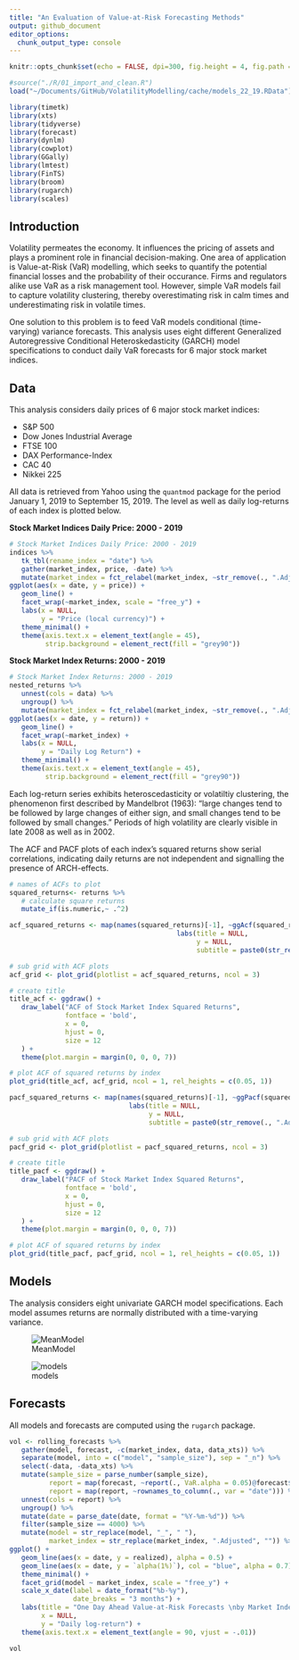```yaml
---
title: "An Evaluation of Value-at-Risk Forecasting Methods"
output: github_document
editor_options: 
  chunk_output_type: console
---
```


```r
knitr::opts_chunk$set(echo = FALSE, dpi=300, fig.height = 4, fig.path = "plots/README/README-")

#source("./R/01_import_and_clean.R")
load("~/Documents/GitHub/VolatilityModelling/cache/models_22_19.RData")

library(timetk)
library(xts)
library(tidyverse)
library(forecast)
library(dynlm)
library(cowplot)
library(GGally)
library(lmtest)
library(FinTS)
library(broom)
library(rugarch)
library(scales)

```

## Introduction 

Volatility permeates the economy. It influences the pricing of assets and plays a prominent role in financial decision-making. One area of application is Value-at-Risk (VaR) modelling, which seeks to quantify the potential financial losses and the probability of their occurance. Firms and regulators alike use VaR as a risk management tool. However, simple VaR models fail to capture volatility clustering, thereby overestimating risk in calm times and underestimating risk in volatile times.

One solution to this problem is to feed VaR models conditional (time-varying) variance forecasts. This analysis uses eight different Generalized Autoregressive Conditional Heteroskedasticity (GARCH) model specifications to conduct daily VaR forecasts for 6 major stock market indices. 

## Data

This analysis considers daily prices of 6 major stock market indices:

   * S&P 500
   * Dow Jones Industrial Average
   * FTSE 100
   * DAX Performance-Index
   * CAC 40
   * Nikkei 225
   
All data is retrieved from Yahoo using the `quantmod` package for the period January 1, 2019 to September 15, 2019. The level as well as daily log-returns of each index is plotted below.
   
**Stock Market Indices Daily Price: 2000 - 2019**
```r
# Stock Market Indices Daily Price: 2000 - 2019
indices %>% 
   tk_tbl(rename_index = "date") %>% 
   gather(market_index, price, -date) %>% 
   mutate(market_index = fct_relabel(market_index, ~str_remove(., ".Adjusted"))) %>% 
ggplot(aes(x = date, y = price)) +
   geom_line() +
   facet_wrap(~market_index, scale = "free_y") +
   labs(x = NULL,
        y = "Price (local currency)") +
   theme_minimal() +
   theme(axis.text.x = element_text(angle = 45),
         strip.background = element_rect(fill = "grey90"))
```

**Stock Market Index Returns: 2000 - 2019**
``` r
# Stock Market Index Returns: 2000 - 2019
nested_returns %>% 
   unnest(cols = data) %>% 
   ungroup() %>% 
   mutate(market_index = fct_relabel(market_index, ~str_remove(., ".Adjusted"))) %>% 
ggplot(aes(x = date, y = return)) +
   geom_line() +
   facet_wrap(~market_index) +
   labs(x = NULL,
        y = "Daily Log Return") +
   theme_minimal() +
   theme(axis.text.x = element_text(angle = 45),
         strip.background = element_rect(fill = "grey90"))
```

Each log-return series exhibits heteroscedasticity or volatiltiy clustering, the phenomenon first described by Mandelbrot (1963): "large changes tend to be followed by large changes of either sign, and small changes tend to be followed by small changes." Periods of high volatility are clearly visible in late 2008 as well as in 2002.

The ACF and PACF plots of each index's squared returns show serial correlations, indicating daily returns are not independent and signalling the presence of ARCH-effects.

```r
# names of ACFs to plot
squared_returns<- returns %>% 
   # calculate square returns
   mutate_if(is.numeric,~ .^2)

acf_squared_returns <- map(names(squared_returns)[-1], ~ggAcf(squared_returns[[.]], lag.max = 50) + 
                                          labs(title = NULL,
                                               y = NULL,
                                               subtitle = paste0(str_remove(., ".Adjusted"), " squared returns")))

# sub grid with ACF plots
acf_grid <- plot_grid(plotlist = acf_squared_returns, ncol = 3)

# create title 
title_acf <- ggdraw() + 
   draw_label("ACF of Stock Market Index Squared Returns",
              fontface = 'bold',
              x = 0,
              hjust = 0,
              size = 12
   ) +
   theme(plot.margin = margin(0, 0, 0, 7))
```

```r
# plot ACF of squared returns by index
plot_grid(title_acf, acf_grid, ncol = 1, rel_heights = c(0.05, 1))
```

```r
pacf_squared_returns <- map(names(squared_returns)[-1], ~ggPacf(squared_returns[[.]], lag.max = 50) + 
                              labs(title = NULL,
                                   y = NULL,
                                   subtitle = paste0(str_remove(., ".Adjusted"), " squared returns")))

# sub grid with ACF plots
pacf_grid <- plot_grid(plotlist = pacf_squared_returns, ncol = 3)

# create title 
title_pacf <- ggdraw() + 
   draw_label("PACF of Stock Market Index Squared Returns",
              fontface = 'bold',
              x = 0,
              hjust = 0,
              size = 12
   ) +
   theme(plot.margin = margin(0, 0, 0, 7))
```

```r
# plot ACF of squared returns by index
plot_grid(title_pacf, pacf_grid, ncol = 1, rel_heights = c(0.05, 1))
```

## Models

The analysis considers eight univariate GARCH model specifications. Each model assumes returns are normally distributed with a time-varying variance.

![MeanModel](./plots/README/MeanModel.png)

![models](./plots/README/VolModels.png)

## Forecasts

All models and forecasts are computed using the `rugarch` package. 

```r
vol <- rolling_forecasts %>% 
   gather(model, forecast, -c(market_index, data, data_xts)) %>% 
   separate(model, into = c("model", "sample_size"), sep = "_n") %>% 
   select(-data, -data_xts) %>% 
   mutate(sample_size = parse_number(sample_size),
          report = map(forecast, ~report(., VaR.alpha = 0.05)@forecast$VaR),
          report = map(report, ~rownames_to_column(., var = "date"))) %>% 
   unnest(cols = report) %>% 
   ungroup() %>% 
   mutate(date = parse_date(date, format = "%Y-%m-%d")) %>% 
   filter(sample_size == 4000) %>% 
   mutate(model = str_replace(model, "_", " "), 
          market_index = str_replace(market_index, ".Adjusted", "")) %>% 
ggplot() +
   geom_line(aes(x = date, y = realized), alpha = 0.5) +
   geom_line(aes(x = date, y = `alpha(1%)`), col = "blue", alpha = 0.7) +
   theme_minimal() +
   facet_grid(model ~ market_index, scale = "free_y") +
   scale_x_date(label = date_format("%b-%y"),
                date_breaks = "3 months") +
   labs(title = "One Day Ahead Value-at-Risk Forecasts \nby Market Index and Model Specification",
        x = NULL,
        y = "Daily log-return") +
   theme(axis.text.x = element_text(angle = 90, vjust = -.01))
```

```r
vol
```


